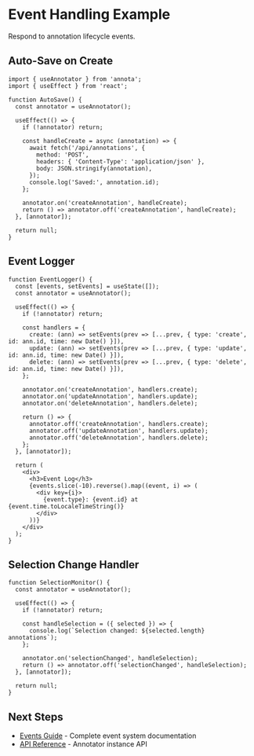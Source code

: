 # Event Handling Example

Respond to annotation lifecycle events.

## Auto-Save on Create

```tsx
import { useAnnotator } from 'annota';
import { useEffect } from 'react';

function AutoSave() {
  const annotator = useAnnotator();

  useEffect(() => {
    if (!annotator) return;

    const handleCreate = async (annotation) => {
      await fetch('/api/annotations', {
        method: 'POST',
        headers: { 'Content-Type': 'application/json' },
        body: JSON.stringify(annotation),
      });
      console.log('Saved:', annotation.id);
    };

    annotator.on('createAnnotation', handleCreate);
    return () => annotator.off('createAnnotation', handleCreate);
  }, [annotator]);

  return null;
}
```

## Event Logger

```tsx
function EventLogger() {
  const [events, setEvents] = useState([]);
  const annotator = useAnnotator();

  useEffect(() => {
    if (!annotator) return;

    const handlers = {
      create: (ann) => setEvents(prev => [...prev, { type: 'create', id: ann.id, time: new Date() }]),
      update: (ann) => setEvents(prev => [...prev, { type: 'update', id: ann.id, time: new Date() }]),
      delete: (ann) => setEvents(prev => [...prev, { type: 'delete', id: ann.id, time: new Date() }]),
    };

    annotator.on('createAnnotation', handlers.create);
    annotator.on('updateAnnotation', handlers.update);
    annotator.on('deleteAnnotation', handlers.delete);

    return () => {
      annotator.off('createAnnotation', handlers.create);
      annotator.off('updateAnnotation', handlers.update);
      annotator.off('deleteAnnotation', handlers.delete);
    };
  }, [annotator]);

  return (
    <div>
      <h3>Event Log</h3>
      {events.slice(-10).reverse().map((event, i) => (
        <div key={i}>
          {event.type}: {event.id} at {event.time.toLocaleTimeString()}
        </div>
      ))}
    </div>
  );
}
```

## Selection Change Handler

```tsx
function SelectionMonitor() {
  const annotator = useAnnotator();

  useEffect(() => {
    if (!annotator) return;

    const handleSelection = ({ selected }) => {
      console.log(`Selection changed: ${selected.length} annotations`);
    };

    annotator.on('selectionChanged', handleSelection);
    return () => annotator.off('selectionChanged', handleSelection);
  }, [annotator]);

  return null;
}
```

## Next Steps

- [Events Guide](/docs/guides/events) - Complete event system documentation
- [API Reference](/api/annotator) - Annotator instance API
